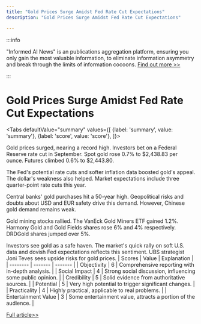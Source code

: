 ```yaml
---
title: "Gold Prices Surge Amidst Fed Rate Cut Expectations"
description: "Gold Prices Surge Amidst Fed Rate Cut Expectations"

---
```



:::info

"Informed AI News" is an publications aggregation platform, ensuring you only gain the most valuable information, to eliminate information asymmetry and break through the limits of information cocoons.  [Find out more >>](/)

:::

# Gold Prices Surge Amidst Fed Rate Cut Expectations


<Tabs
	defaultValue="summary"
	values={[
	{label: 'summary', value: 'summary'},
	{label: 'score', value: 'score'},
]}>
<TabItem value="summary">


Gold prices surged, nearing a record high. Investors bet on a Federal Reserve rate cut in September. Spot gold rose 0.7% to $2,438.83 per ounce. Futures climbed 0.6% to $2,443.80.

The Fed's potential rate cuts and softer inflation data boosted gold's appeal. The dollar's weakness also helped. Market expectations include three quarter-point rate cuts this year.

Central banks' gold purchases hit a 50-year high. Geopolitical risks and doubts about USD and EUR safety drive this demand. However, Chinese gold demand remains weak.

Gold mining stocks rallied. The VanEck Gold Miners ETF gained 1.2%. Harmony Gold and Gold Fields shares rose 6% and 4% respectively. DRDGold shares jumped over 5%.

Investors see gold as a safe haven. The market's quick rally on soft U.S. data and dovish Fed expectations reflects this sentiment. UBS strategist Joni Teves sees upside risks for gold prices.
</TabItem>
<TabItem value="score">
	| Scores     | Value   | Explanation |
	| -------- | ------- | ------- |
	| Objectivity  | 6    | Comprehensive reporting with in-depth analysis.    |
	| Social Impact | 4     | Strong social discussion, influencing some public opinion.    |
	| Credibility    | 5    | Solid evidence from authoritative sources.    |
	| Potential    | 5    | Very high potential to trigger significant changes.    |
	| Practicality    | 4    | Highly practical, applicable to real problems.    |
	| Entertainment Value    | 3    | Some entertainment value, attracts a portion of the audience.    |
</TabItem>
</Tabs>

[Full article>>](https://www.cnbc.com/2024/07/16/gold-heads-for-record-high-close-on-view-the-fed-poised-to-cut-rates-.html)
